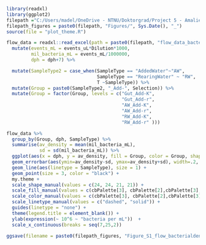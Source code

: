 
```{r}
library(readxl)
library(ggplot2)
filepath ="C:/Users/madel/OneDrive - NTNU/Doktorgrad/Project 5 - Amalies prosjekt - rK intake water in salmon larvea/R-analysis/" 
filepath_figures = paste0(filepath, "Figures/", Sys.Date(), "_")
source(file = "plot_theme.R")
```
```{r}
flow_data = readxl::read_excel(path = paste0(filepath, "flow_data_bacterial_density_wild_aq_Salmon_rk.xlsx")) %>%
  mutate(events_mL = events_uL*Dilution*1000, 
         mil_bacteria_mL = events_mL/1000000, 
         dph = dph+7) %>%

  mutate(SampleType2 = case_when(SampleType == "AddedWater"~"AW", 
                                 SampleType == "RearingWater" ~ "RW", 
                                 T ~SampleType)) %>%
  mutate(Group = paste0(SampleType2, "_Add-", Selection)) %>%
  mutate(Group = factor(Group, levels = c("Gut_Add-K", 
                                          "Gut_Add-r",
                                          "AW_Add-K", 
                                          "AW_Add-r",
                                          "RW_Add-K",
                                          "RW_Add-r" )))
```

```{r}
flow_data %>% 
  group_by(Group, dph, SampleType) %>% 
  summarise(av_density = mean(mil_bacteria_mL), 
            sd = sd(mil_bacteria_mL)) %>% 
  ggplot(aes(x = dph, y = av_density, fill = Group, color = Group, shape = Group)) +  
  geom_errorbar(aes(ymin=av_density-sd, ymax=av_density+sd), width=.2, size =0.8) + 
  geom_line(aes(linetype = SampleType), size = 1) + 
  geom_point(size = 3, color = "black") + 
  my.theme + 
  scale_shape_manual(values = c(24, 24, 21, 21)) + 
  scale_fill_manual(values = c(cbPalette[3], cbPalette[2],cbPalette[3], cbPalette[2] )) + 
  scale_color_manual(values = c(cbPalette[3], cbPalette[2],cbPalette[3], cbPalette[2] )) + 
  scale_linetype_manual(values = c("dashed", "solid")) + 
  guides(linetype = "none") + 
  theme(legend.title = element_blank()) + 
  ylab(expression(~ 10^6 ~ "bacteria per mL"))  + 
  scale_x_continuous(breaks = seq(7,25,2))

ggsave(filename = paste0(filepath_figures, "Figure_S1_flow_bacterialdensity.png"), width = 180, height = 70, units = "mm")
```

